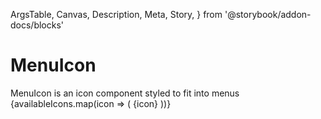   ArgsTable,
  Canvas,
  Description,
  Meta,
  Story,
} from '@storybook/addon-docs/blocks'

<Meta title="Components/MenuIcon" component={MenuIcon} />

# MenuIcon

<Description>
  MenuIcon is an icon component styled to fit into menus
</Description>

<Canvas>
  <Story name="Basic">
    {availableIcons.map(icon => (
      <Box key={icon} display="flex">
        <MenuIcon name={icon} />
        {icon}
      </Box>
    ))}
  </Story>
</Canvas>

<ArgsTable of={MenuIcon} />
